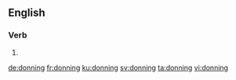 ==English==

===Verb===
{{head|en|present participle}}

# {{present participle of|don|lang=en|nocat=1}}

[[de:donning]]
[[fr:donning]]
[[ku:donning]]
[[sv:donning]]
[[ta:donning]]
[[vi:donning]]